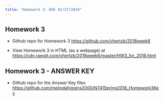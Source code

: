 ```yaml
---
title: "Homework 3: DUE 02/27/2019"
---
```


## Homework 3

* Github repo for Homework 3 [https://github.com/vhertzb/2018week6](https://github.com/vhertzb/2018week6)

* View Homework 3 in HTML (as a webpage) at [https://cdn.rawgit.com/vhertzb/2018week6/master/HW3_for_2018.html](https://cdn.rawgit.com/vhertzb/2018week6/master/HW3_for_2018.html)

## Homework 3 - ANSWER KEY

* Github repo for the Answer Key files [https://github.com/melindahiggins2000/N741Spring2018_Homework3Key](https://github.com/melindahiggins2000/N741Spring2018_Homework3Key)

